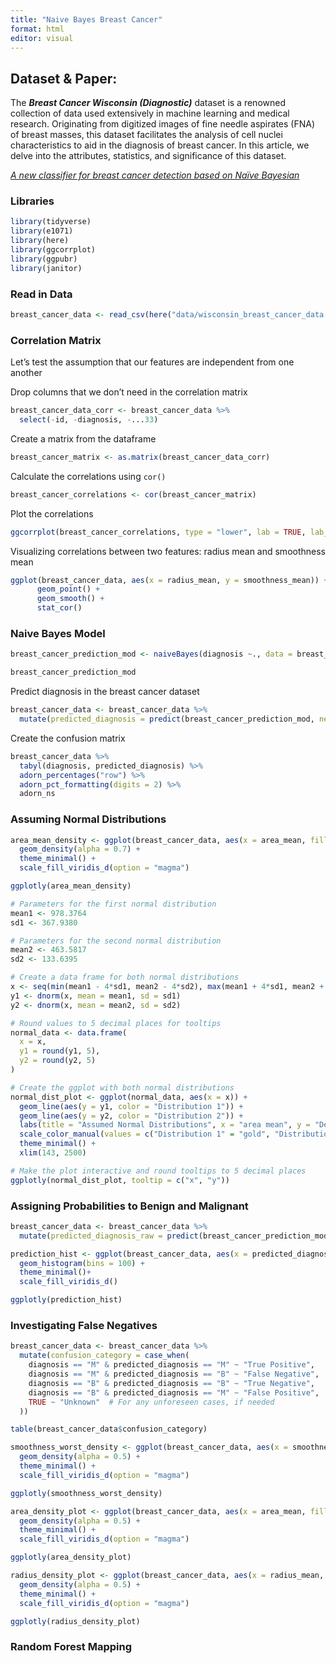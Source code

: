 ```yaml
---
title: "Naive Bayes Breast Cancer"
format: html
editor: visual
---
```


## Dataset & Paper:

The ***Breast Cancer Wisconsin (Diagnostic)*** dataset is a renowned collection of data used extensively in machine learning and medical research. Originating from digitized images of fine needle aspirates (FNA) of breast masses, this dataset facilitates the analysis of cell nuclei characteristics to aid in the diagnosis of breast cancer. In this article, we delve into the attributes, statistics, and significance of this dataset.

[*A new classifier for breast cancer detection based on Naïve Bayesian*](https://www.sciencedirect.com/science/article/abs/pii/S0263224115002419)

### Libraries

```r
library(tidyverse)
library(e1071)
library(here)
library(ggcorrplot)
library(ggpubr)
library(janitor)
```

### Read in Data

```r
breast_cancer_data <- read_csv(here("data/wisconsin_breast_cancer_data.csv"))
```

### Correlation Matrix

Let's test the assumption that our features are independent from one another

Drop columns that we don't need in the correlation matrix

```r
breast_cancer_data_corr <- breast_cancer_data %>% 
  select(-id, -diagnosis, -...33)
```

Create a matrix from the dataframe

```r
breast_cancer_matrix <- as.matrix(breast_cancer_data_corr)
```

Calculate the correlations using `cor()`

```r
breast_cancer_correlations <- cor(breast_cancer_matrix)
```

Plot the correlations

```r
ggcorrplot(breast_cancer_correlations, type = "lower", lab = TRUE, lab_size = 1)
```

Visualizing correlations between two features: radius mean and smoothness mean

```r
ggplot(breast_cancer_data, aes(x = radius_mean, y = smoothness_mean)) +
      geom_point() +
      geom_smooth() +
      stat_cor()
```

### Naive Bayes Model

```r
breast_cancer_prediction_mod <- naiveBayes(diagnosis ~., data = breast_cancer_data)
```

```r
breast_cancer_prediction_mod
```

Predict diagnosis in the breast cancer dataset

```r
breast_cancer_data <- breast_cancer_data %>% 
  mutate(predicted_diagnosis = predict(breast_cancer_prediction_mod, newdata = .))
```

Create the confusion matrix

```r
breast_cancer_data %>% 
  tabyl(diagnosis, predicted_diagnosis) %>% 
  adorn_percentages("row") %>% 
  adorn_pct_formatting(digits = 2) %>% 
  adorn_ns
```

### Assuming Normal Distributions

```r
area_mean_density <- ggplot(breast_cancer_data, aes(x = area_mean, fill = diagnosis)) +
  geom_density(alpha = 0.7) +
  theme_minimal() +
  scale_fill_viridis_d(option = "magma")

ggplotly(area_mean_density)
```

```r

# Parameters for the first normal distribution
mean1 <- 978.3764
sd1 <- 367.9380

# Parameters for the second normal distribution
mean2 <- 463.5817
sd2 <- 133.6395

# Create a data frame for both normal distributions
x <- seq(min(mean1 - 4*sd1, mean2 - 4*sd2), max(mean1 + 4*sd1, mean2 + 4*sd2), length.out = 1000)
y1 <- dnorm(x, mean = mean1, sd = sd1)
y2 <- dnorm(x, mean = mean2, sd = sd2)

# Round values to 5 decimal places for tooltips
normal_data <- data.frame(
  x = x, 
  y1 = round(y1, 5), 
  y2 = round(y2, 5)
)

# Create the ggplot with both normal distributions
normal_dist_plot <- ggplot(normal_data, aes(x = x)) +
  geom_line(aes(y = y1, color = "Distribution 1")) +
  geom_line(aes(y = y2, color = "Distribution 2")) +
  labs(title = "Assumed Normal Distributions", x = "area mean", y = "Density") +
  scale_color_manual(values = c("Distribution 1" = "gold", "Distribution 2" = "grey")) +
  theme_minimal() +
  xlim(143, 2500)

# Make the plot interactive and round tooltips to 5 decimal places
ggplotly(normal_dist_plot, tooltip = c("x", "y"))


```

### Assigning Probabilities to Benign and Malignant

```r
breast_cancer_data <- breast_cancer_data %>% 
  mutate(predicted_diagnosis_raw = predict(breast_cancer_prediction_mod, newdata = ., type = "raw"))
```

```r
prediction_hist <- ggplot(breast_cancer_data, aes(x = predicted_diagnosis_raw[, "B"], fill = diagnosis)) +
  geom_histogram(bins = 100) +
  theme_minimal()+
  scale_fill_viridis_d()

ggplotly(prediction_hist)
```

### Investigating False Negatives

```r
breast_cancer_data <- breast_cancer_data %>%
  mutate(confusion_category = case_when(
    diagnosis == "M" & predicted_diagnosis == "M" ~ "True Positive",
    diagnosis == "M" & predicted_diagnosis == "B" ~ "False Negative",
    diagnosis == "B" & predicted_diagnosis == "B" ~ "True Negative",
    diagnosis == "B" & predicted_diagnosis == "M" ~ "False Positive",
    TRUE ~ "Unknown"  # For any unforeseen cases, if needed
  ))

```

```r
table(breast_cancer_data$confusion_category)
```

```r
smoothness_worst_density <- ggplot(breast_cancer_data, aes(x = smoothness_worst, fill = confusion_category)) +
  geom_density(alpha = 0.5) +
  theme_minimal() +
  scale_fill_viridis_d(option = "magma")

ggplotly(smoothness_worst_density)
```

```r
area_density_plot <- ggplot(breast_cancer_data, aes(x = area_mean, fill = confusion_category)) +
  geom_density(alpha = 0.5) +
  theme_minimal() +
  scale_fill_viridis_d(option = "magma") 

ggplotly(area_density_plot)
```

```r
radius_density_plot <- ggplot(breast_cancer_data, aes(x = radius_mean, fill = confusion_category)) +
  geom_density(alpha = 0.5) +
  theme_minimal() +
  scale_fill_viridis_d(option = "magma") 

ggplotly(radius_density_plot)
```

### Random Forest Mapping
